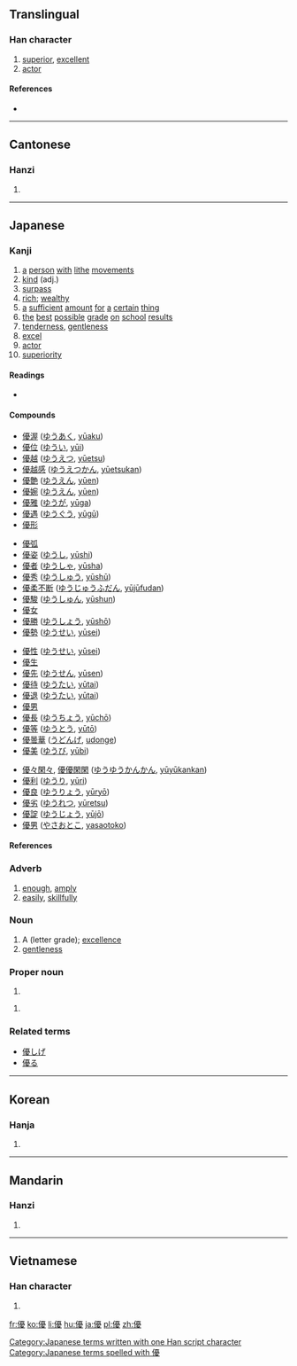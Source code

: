 {{also|优}}
==Translingual==

===Han character===
{{Han char|rn=9|rad=人|as=15|sn=17|four=2124<sub>7</sub>|canj=人一月水 (OMBE)|ids=⿰[[亻]][[憂]]}}

# [[superior]], [[excellent]]
# [[actor]]

====References====
* {{Han ref|kx=0120.280|dkj=01261|dj=0254.260|hdz=10233.040|uh=512A|ud=20778|bh=C075|bd=49269}}

----

==Cantonese==

===Hanzi===
{{yue-hanzi|jyut=[[jau1]]|y=yau1|sim=优}}

# {{defn|lang=yue|sort=人15}}

----

==Japanese==

===Kanji===
{{ja-kanji|grade=6|rs=人15}}

# [[a]] [[person]] [[with]] [[lithe]] [[movements]]
# [[kind]] (adj.)
# [[surpass]]
# [[rich]]; [[wealthy]]
# [[a]] [[sufficient]] [[amount]] [[for]] [[a]] [[certain]] [[thing]]
# [[the]] [[best]] [[possible]] [[grade]] [[on]] [[school]] [[results]]
# [[tenderness]], [[gentleness]]
# [[excel]]
# [[actor]]
# [[superiority]]

====Readings====
* {{ja-readings|kanon=[[ゆう]] ([[yū]])|goon=[[う]] ([[u]])|kun=[[やさしい]] ([[yasashii]]), [[すぐれる]] ([[sugureru]]), [[ゆたか]] (yutaka), [[ゆうに]] (yūni), [[わざおぎ]] ([[wazaogi]])|nadzuke=[[かつ]] (katsu), [[ひろ]] (hiro), [[まさ]] (masa), [[まさる]] (masaru), [[ゆたか]] (yutaka)}}

====Compounds====
{{top4}}
* [[優渥]] ([[ゆうあく]], [[yūaku]]) 
* [[優位]] ([[ゆうい]], [[yūi]]) 
* [[優越]] ([[ゆうえつ]], [[yūetsu]]) 
* [[優越感]] ([[ゆうえつかん]], [[yūetsukan]]) 
* [[優艶]] ([[ゆうえん]], [[yūen]]) 
* [[優婉]] ([[ゆうえん]], [[yūen]]) 
* [[優雅]] ([[ゆうが]], [[yūga]]) 
* [[優遇]] ([[ゆうぐう]], [[yūgū]]) 
* [[優形]]
{{mid4}}
* [[優弧]]
* [[優姿]] ([[ゆうし]], [[yūshi]]) 
* [[優者]] ([[ゆうしゃ]], [[yūsha]]) 
* [[優秀]] ([[ゆうしゅう]], [[yūshū]]) 
* [[優柔不断]] ([[ゆうじゅうふだん]], [[yūjūfudan]]) 
* [[優駿]] ([[ゆうしゅん]], [[yūshun]]) 
* [[優女]]
* [[優勝]] ([[ゆうしょう]], [[yūshō]]) 
* [[優勢]] ([[ゆうせい]], [[yūsei]]) 
{{mid4}}
* [[優性]] ([[ゆうせい]], [[yūsei]]) 
* [[優生]]
* [[優先]] ([[ゆうせん]], [[yūsen]]) 
* [[優待]] ([[ゆうたい]], [[yūtai]]) 
* [[優退]] ([[ゆうたい]], [[yūtai]]) 
* [[優男]]
* [[優長]] ([[ゆうちょう]], [[yūchō]]) 
* [[優等]] ([[ゆうとう]], [[yūtō]]) 
* [[優曇華]] ([[うどんげ]], [[udonge]]) 
* [[優美]] ([[ゆうび]], [[yūbi]]) 
{{mid4}}
* [[優々閑々]], [[優優閑閑]] ([[ゆうゆうかんかん]], [[yūyūkankan]]) 
* [[優利]] ([[ゆうり]], [[yūri]]) 
* [[優良]] ([[ゆうりょう]], [[yūryō]]) 
* [[優劣]] ([[ゆうれつ]], [[yūretsu]]) 
* [[優諚]] ([[ゆうじょう]], [[yūjō]])
* [[優男]] ([[やさおとこ]], [[yasaotoko]])
{{bottom}}

====References====
{{ja-kref
|ku= 4505
|shift= 9744
|jis= 4D25
|euc= CDA5
|skip= 1-2-15
|freq= 334
|nelson= 564
|newnelson= 334
|halpern= 177
|kld= 130
|heisig= 993
|tuttle= 2a15.1
}}

===Adverb===
{{ja-pos|k|adverb|hira=ゆう|rom=yū}}

# [[enough]], [[amply]]
# [[easily]], [[skillfully]]

===Noun===
{{ja-noun|k|hira=ゆう|rom=yū}}

# A (letter grade); [[excellence]]
# [[gentleness]]

===Proper noun===
{{ja-pos|k|proper|hira=まさる|rom=Masaru}}

# {{given name|male|lang=ja|sort=まさる}}

{{ja-pos|k|proper|hira=ゆう|rom=Yū}}

# {{given name|female|lang=ja|sort=ゆう}}

===Related terms===
* [[優しげ]]
* [[優る]]

[[Category:Japanese terms written with one Han script character]]
[[Category:Japanese terms spelled with 優]]
----

==Korean==

===Hanja===
{{ko-hanja|hangeul=우|rv=u|mr=u}}

# {{defn|lang=ko|sort=人15}}

----

==Mandarin==

===Hanzi===
{{cmn-hanzi|sim=优|pin=[[yōu]] ([[you1]])|wg=yu<sup>1</sup>}}

# {{defn|lang=cmn|sort=人15}}

----

==Vietnamese==

===Han character===
{{vi-hantu|[[ưu]]|rs=人15}}

# {{defn|lang=vi|sort=人15}}

[[fr:優]]
[[ko:優]]
[[li:優]]
[[hu:優]]
[[ja:優]]
[[pl:優]]
[[zh:優]]